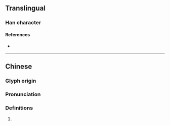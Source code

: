 {{character info}}
==Translingual==

===Han character===
{{Han char|rn=18|rad=刀|as=09|sn=11|four=|canj=VOLN|ids=⿰彖刂}}

====References====
* {{Han ref|kx=0143.140|dkj=02136|hdz=10349.100|uh=5276|ud=21110}}

----

==Chinese==
{{zh-forms}}

===Glyph origin===
{{Han etym}}

===Pronunciation===
{{zh-pron
|m=chuān
|mc=y
|oc=y
|ma=
|cat=
}}

===Definitions===
{{zh-hanzi}}

# {{rfdef|zh}}
